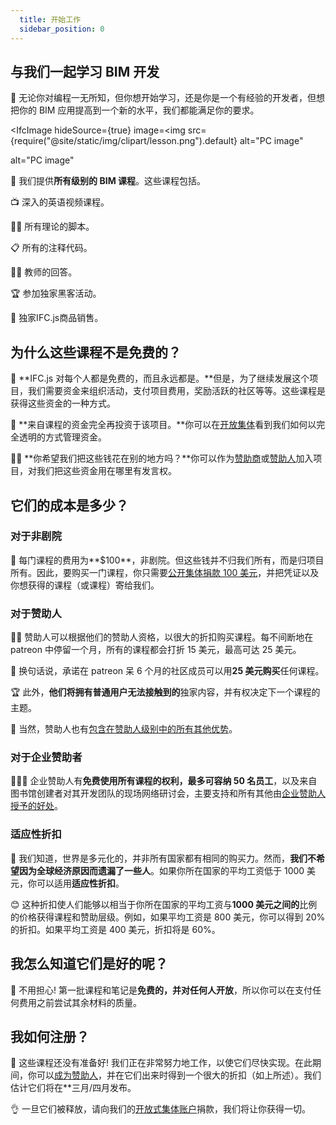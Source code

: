 ```yaml
---
  title: 开始工作
  sidebar_position: 0
---
```



## 与我们一起学习 BIM 开发

🌱 无论你对编程一无所知，但你想开始学习，还是你是一个有经验的开发者，但想把你的 BIM 应用提高到一个新的水平，我们都能满足你的要求。

<IfcImage
  hideSource={true}
  image=<img
    src={require("@site/static/img/clipart/lesson.png").default}
    alt="PC image"
  ></img>
  alt="PC image"
></IfcImage>

🚀 我们提供**所有级别的 BIM 课程**。这些课程包括。

<IfcCard>📺 深入的英语视频课程。</IfcCard>

<IfcCard>👩‍💻 所有理论的脚本。</IfcCard>

<IfcCard>📋 所有的注释代码。</IfcCard>

<IfcCard>👩‍🏫 教师的回答。</IfcCard>

<IfcCard>🏆 参加独家黑客活动。</IfcCard>

<IfcCard>🎁 独家IFC.js商品销售。</IfcCard>

## 为什么这些课程不是免费的？

🤝 **IFC.js 对每个人都是免费的，而且永远都是。**但是，为了继续发展这个项目，我们需要资金来组织活动，支付项目费用，奖励活跃的社区等等。这些课程是获得这些资金的一种方式。

🌈 **来自课程的资金完全再投资于该项目。**你可以在[开放集体](https://opencollective.com/ifcjs)看到我们如何以完全透明的方式管理资金。

👨‍💻 **你希望我们把这些钱花在别的地方吗？**你可以作为[赞助商](https://ifcjs.github.io/info/zh/docs/Contribute)或[赞助人](https://ifcjs.github.io/info/zh/docs/Contribute)加入项目，对我们把这些资金用在哪里有发言权。

## 它们的成本是多少？

### 对于非剧院

🧑 每门课程的费用为**$100**，非剧院。但这些钱并不归我们所有，而是归项目所有。因此，要购买一门课程，你只需要[公开集体捐款 100 美元](https://opencollective.com/ifcjs)，并把凭证以及你想获得的课程（或课程）寄给我们。

### 对于赞助人

🧑🔥 赞助人可以根据他们的赞助人资格，以很大的折扣购买课程。每不间断地在 patreon 中停留一个月，所有的课程都会打折 15 美元，最高可达 25 美元。

🎉 换句话说，承诺在 patreon 呆 6 个月的社区成员可以用**25 美元购买**任何课程。

🏆 此外，**他们将拥有普通用户无法接触到的**独家内容，并有权决定下一个课程的主题。

💛 当然，赞助人也有[包含在赞助人级别中的所有其他优势](https://ifcjs.github.io/info/zh/docs/Patreon)。

### 对于企业赞助者

👨‍💼💼 企业赞助人有**免费使用所有课程的权利，最多可容纳 50 名员工**，以及来自图书馆创建者对其开发团队的现场网络研讨会，主要支持和所有其他由[企业赞助人授予的好处](https://ifcjs.github.io/info/zh/docs/Patreon)。

### 适应性折扣

🤝 我们知道，世界是多元化的，并非所有国家都有相同的购买力。然而，**我们不希望因为全球经济原因而遗漏了一些人**。如果你所在国家的平均工资低于 1000 美元，你可以适用**适应性折扣**。

😊 这种折扣使人们能够以相当于你所在国家的平均工资与**1000 美元之间的**比例的价格获得课程和赞助层级。例如，如果平均工资是 800 美元，你可以得到 20%的折扣。如果平均工资是 400 美元，折扣将是 60%。

## 我怎么知道它们是好的呢？

🚀 不用担心! 第一批课程和笔记是**免费的，并对任何人开放**，所以你可以在支付任何费用之前尝试其余材料的质量。

## 我如何注册？

🚧 这些课程还没有准备好! 我们正在非常努力地工作，以使它们尽快实现。在此期间，你可以[成为赞助人](https://opencollective.com/ifcjs)，并在它们出来时得到一个很大的折扣（如上所述）。我们估计它们将在\*\*三月/四月发布。

👌 一旦它们被释放，请向我们的[开放式集体账户](https://opencollective.com/ifcjs)捐款，我们将让你获得一切。

